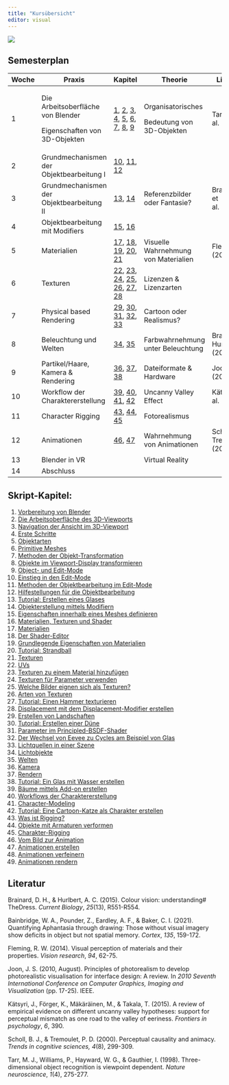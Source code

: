 ```yaml
---
title: "Kursübersicht"
editor: visual
---
```


![](/icons/Logo.png)

## Semesterplan

+-------+-------------------------------------------+------------------------------------------------------------------------------------------------------------------------------------------------------------------------------------------------------------------------------------------------------------------------------------------------+--------------------------------------+----------------------------+---------------------------------------------------------------------------------------+--------+
| Woche | Praxis                                    | Kapitel                                                                                                                                                                                                                                                                                        | Theorie                              | Literatur                  | Folien                                                                                | Abgabe |
+=======+===========================================+================================================================================================================================================================================================================================================================================================+======================================+============================+=======================================================================================+========+
| 1     | Die Arbeitsoberfläche von Blender         | [1](../Chapters/Chapter_1.qmd), [2](../Chapters/Chapter_2.qmd), [3](../Chapters/Chapter_3.qmd), [4](../Chapters/Chapter_4.qmd), [5](../Chapters/Chapter_5.qmd), [6](../Chapters/Chapter_6.qmd), [7](../Chapters/Chapter_7.qmd), [8](../Chapters/Chapter_9.qmd), [9](../Chapters/Chapter_9.qmd) | Organisatorisches                    | Tarr et al. (1998)         | [Organisation](../Slides/0_Organisatorisches.pdf)                                     |        |
|       |                                           |                                                                                                                                                                                                                                                                                                |                                      |                            |                                                                                       |        |
|       | Eigenschaften von 3D-Objekten             |                                                                                                                                                                                                                                                                                                | Bedeutung von 3D-Objekten            |                            | [Einführung](../Slides/1_Einfuehrung.pdf)                                             |        |
+-------+-------------------------------------------+------------------------------------------------------------------------------------------------------------------------------------------------------------------------------------------------------------------------------------------------------------------------------------------------+--------------------------------------+----------------------------+---------------------------------------------------------------------------------------+--------+
| 2     | Grundmechanismen der Objektbearbeitung I  | [10](../Chapters/Chapter_10.qmd), [11](../Chapters/Chapter_11.qmd), [12](../Chapters/Chapter_12.qmd)                                                                                                                                                                                           |                                      |                            |                                                                                       |        |
+-------+-------------------------------------------+------------------------------------------------------------------------------------------------------------------------------------------------------------------------------------------------------------------------------------------------------------------------------------------------+--------------------------------------+----------------------------+---------------------------------------------------------------------------------------+--------+
| 3     | Grundmechanismen der Objektbearbeitung II | [13](../Chapters/Chapter_13.qmd), [14](../Chapters/Chapter_14.qmd)                                                                                                                                                                                                                             | Referenzbilder oder Fantasie?        | Brainbridge et al. (2021)  |                                                                                       |        |
+-------+-------------------------------------------+------------------------------------------------------------------------------------------------------------------------------------------------------------------------------------------------------------------------------------------------------------------------------------------------+--------------------------------------+----------------------------+---------------------------------------------------------------------------------------+--------+
| 4     | Objektbearbeitung mit Modifiers           | [15](../Chapters/Chapter_15.qmd), [16](../Chapters/Chapter_16.qmd)                                                                                                                                                                                                                             |                                      |                            | [Modifiers](../Slides/4_Modifiers.pdf)                                                | 1      |
+-------+-------------------------------------------+------------------------------------------------------------------------------------------------------------------------------------------------------------------------------------------------------------------------------------------------------------------------------------------------+--------------------------------------+----------------------------+---------------------------------------------------------------------------------------+--------+
| 5     | Materialien                               | [17](../Chapters/Chapter_17.qmd), [18](../Chapters/Chapter_18.qmd), [19](../Chapters/Chapter_19.qmd), [20](../Chapters/Chapter_20.qmd), [21](../Chapters/Chapter_21.qmd)                                                                                                                       | Visuelle Wahrnehmung von Materialien | Flemming (2014)            | [Materialien](../Slides/5_Materialien.pdf)                                            |        |
+-------+-------------------------------------------+------------------------------------------------------------------------------------------------------------------------------------------------------------------------------------------------------------------------------------------------------------------------------------------------+--------------------------------------+----------------------------+---------------------------------------------------------------------------------------+--------+
| 6     | Texturen                                  | [22](../Chapters/Chapter_22.qmd), [23](../Chapters/Chapter_23.qmd), [24](../Chapters/Chapter_24.qmd), [25](../Chapters/Chapter_25.qmd), [26](../Chapters/Chapter_26.qmd), [27](../Chapters/Chapter_27.qmd), [28](../Chapters/Chapter_28.qmd)                                                   | Lizenzen & Lizenzarten               |                            | [Texturen](../Slides/6_Texturen.pdf)                                                  | 2      |
+-------+-------------------------------------------+------------------------------------------------------------------------------------------------------------------------------------------------------------------------------------------------------------------------------------------------------------------------------------------------+--------------------------------------+----------------------------+---------------------------------------------------------------------------------------+--------+
| 7     | Physical based Rendering                  | [29](../Chapters/Chapter_29.qmd), [30](../Chapters/Chapter_30.qmd), [31](../Chapters/Chapter_31.qmd), [32](../Chapters/Chapter_32.qmd), [33](../Chapters/Chapter_33.qmd)                                                                                                                       | Cartoon oder Realismus?              |                            | [Principled_BSDF_Shader](../Slides/7_Principled_BSDF_Shader.pdf)                      |        |
+-------+-------------------------------------------+------------------------------------------------------------------------------------------------------------------------------------------------------------------------------------------------------------------------------------------------------------------------------------------------+--------------------------------------+----------------------------+---------------------------------------------------------------------------------------+--------+
| 8     | Beleuchtung und Welten                    | [34](../Chapters/Chapter_34.qmd), [35](../Chapters/Chapter_35.qmd)                                                                                                                                                                                                                             | Farbwahrnehmung unter Beleuchtung    | Brainard & Hurlbert (2015) | [Licht & Welten](../Slides/8_Licht_Welten.pdf)                                        | 3      |
+-------+-------------------------------------------+------------------------------------------------------------------------------------------------------------------------------------------------------------------------------------------------------------------------------------------------------------------------------------------------+--------------------------------------+----------------------------+---------------------------------------------------------------------------------------+--------+
| 9     | Partikel/Haare, Kamera & Rendering        | [36](../Chapters/Chapter_36.qmd), [37](../Chapters/Chapter_37.qmd), [38](../Chapters/Chapter_38.qmd)                                                                                                                                                                                           | Dateiformate & Hardware              | Joon (2010)                |                                                                                       |        |
+-------+-------------------------------------------+------------------------------------------------------------------------------------------------------------------------------------------------------------------------------------------------------------------------------------------------------------------------------------------------+--------------------------------------+----------------------------+---------------------------------------------------------------------------------------+--------+
| 10    | Workflow der Charaktererstellung          | [39](../Chapters/Chapter_39.qmd), [40](../Chapters/Chapter_40.qmd), [41](../Chapters/Chapter_41.qmd), [42](../Chapters/Chapter_42.qmd)                                                                                                                                                         | Uncanny Valley Effect                | Kätsyri et al. (2015)      | [Workflow der Charaktererstellung](../Slides/10_Workflow_der_Charaktererstellung.pdf) | 4      |
+-------+-------------------------------------------+------------------------------------------------------------------------------------------------------------------------------------------------------------------------------------------------------------------------------------------------------------------------------------------------+--------------------------------------+----------------------------+---------------------------------------------------------------------------------------+--------+
| 11    | Character Rigging                         | [43](../Chapters/Chapter_43.qmd), [44](../Chapters/Chapter_44.qmd), [45](../Chapters/Chapter_45.qmd)                                                                                                                                                                                           | Fotorealismus                        |                            |                                                                                       |        |
+-------+-------------------------------------------+------------------------------------------------------------------------------------------------------------------------------------------------------------------------------------------------------------------------------------------------------------------------------------------------+--------------------------------------+----------------------------+---------------------------------------------------------------------------------------+--------+
| 12    | Animationen                               | [46](../Chapters/Chapter_46.qmd), [47](../Chapters/Chapter_47.qmd)                                                                                                                                                                                                                             | Wahrnehmung von Animationen          | Scholl & Tremoulet (2000)  |                                                                                       | 5      |
+-------+-------------------------------------------+------------------------------------------------------------------------------------------------------------------------------------------------------------------------------------------------------------------------------------------------------------------------------------------------+--------------------------------------+----------------------------+---------------------------------------------------------------------------------------+--------+
| 13    | Blender in VR                             |                                                                                                                                                                                                                                                                                                | Virtual Reality                      |                            | [VR](../Slides/13_Virtuelle_Realitat.pdf)                                             | 6      |
+-------+-------------------------------------------+------------------------------------------------------------------------------------------------------------------------------------------------------------------------------------------------------------------------------------------------------------------------------------------------+--------------------------------------+----------------------------+---------------------------------------------------------------------------------------+--------+
| 14    | Abschluss                                 |                                                                                                                                                                                                                                                                                                |                                      |                            | [Linien](../Slides/14_Linie.pdf)                                                      |        |
+-------+-------------------------------------------+------------------------------------------------------------------------------------------------------------------------------------------------------------------------------------------------------------------------------------------------------------------------------------------------+--------------------------------------+----------------------------+---------------------------------------------------------------------------------------+--------+

## Skript-Kapitel:

1.  [Vorbereitung von Blender](../Chapters/Chapter_1.qmd)
2.  [Die Arbeitsoberfläche des 3D-Viewports](../Chapters/Chapter_2.qmd)
3.  [Navigation der Ansicht im 3D-Viewport](../Chapters/Chapter_3.qmd)
4.  [Erste Schritte](../Chapters/Chapter_4.qmd)
5.  [Objektarten](../Chapters/Chapter_5.qmd)
6.  [Primitive Meshes](../Chapters/Chapter_6.qmd)
7.  [Methoden der Objekt-Transformation](../Chapters/Chapter_7.qmd)
8.  [Objekte im Viewport-Display transformieren](../Chapters/Chapter_8.qmd)
9.  [Object- und Edit-Mode](../Chapters/Chapter_9.qmd)
10. [Einstieg in den Edit-Mode](../Chapters/Chapter_10.qmd)
11. [Methoden der Objektbearbeitung im Edit-Mode](../Chapters/Chapter_11.qmd)
12. [Hilfestellungen für die Objektbearbeitung](../Chapters/Chapter_12.qmd)
13. [Tutorial: Erstellen eines Glases](../Chapters/Chapter_13.qmd)
14. [Objekterstellung mittels Modifiern](../Chapters/Chapter_14.qmd)
15. [Eigenschaften innerhalb eines Meshes definieren](../Chapters/Chapter_15.qmd)
16. [Materialien, Texturen und Shader](../Chapters/Chapter_16.qmd)
17. [Materialien](../Chapters/Chapter_17.qmd)
18. [Der Shader-Editor](../Chapters/Chapter_18.qmd)
19. [Grundlegende Eigenschaften von Materialien](../Chapters/Chapter_19.qmd)
20. [Tutorial: Strandball](../Chapters/Chapter_20.qmd)
21. [Texturen](../Chapters/Chapter_21.qmd)
22. [UVs](../Chapters/Chapter_22.qmd)
23. [Texturen zu einem Material hinzufügen](../Chapters/Chapter_23.qmd)
24. [Texturen für Parameter verwenden](../Chapters/Chapter_24.qmd)
25. [Welche Bilder eignen sich als Texturen?](../Chapters/Chapter_25.qmd)
26. [Arten von Texturen](../Chapters/Chapter_26.qmd)
27. [Tutorial: Einen Hammer texturieren](../Chapters/Chapter_27.qmd)
28. [Displacement mit dem Displacement-Modifier erstellen](../Chapters/Chapter_28.qmd)
29. [Erstellen von Landschaften](../Chapters/Chapter_29.qmd)
30. [Tutorial: Erstellen einer Düne](../Chapters/Chapter_30.qmd)
31. [Parameter im Principled-BSDF-Shader](../Chapters/Chapter_31.qmd)
32. [Der Wechsel von Eevee zu Cycles am Beispiel von Glas](../Chapters/Chapter_32.qmd)
33. [Lichtquellen in einer Szene](../Chapters/Chapter_33.qmd)
34. [Lichtobjekte](../Chapters/Chapter_34.qmd)
35. [Welten](../Chapters/Chapter_35.qmd)
36. [Kamera](../Chapters/Chapter_36.qmd)
37. [Rendern](../Chapters/Chapter_37.qmd)
38. [Tutorial: Ein Glas mit Wasser erstellen](../Chapters/Chapter_38.qmd)
39. [Bäume mittels Add-on erstellen](../Chapters/Chapter_39.qmd)
40. [Workflows der Charaktererstellung](../Chapters/Chapter_40.qmd)
41. [Character-Modeling](../Chapters/Chapter_41.qmd)
42. [Tutorial: Eine Cartoon-Katze als Charakter erstellen](../Chapters/Chapter_42.qmd)
43. [Was ist Rigging?](../Chapters/Chapter_43.qmd)
44. [Objekte mit Armaturen verformen](../Chapters/Chapter_44.qmd)
45. [Charakter-Rigging](../Chapters/Chapter_45.qmd)
46. [Vom Bild zur Animation](../Chapters/Chapter_46.qmd)
47. [Animationen erstellen](../Chapters/Chapter_47.qmd)
48. [Animationen verfeinern](../Chapters/Chapter_48.qmd)
49. [Animationen rendern](../Chapters/Chapter_49.qmd)

## Literatur

Brainard, D. H., & Hurlbert, A. C. (2015). Colour vision: understanding# TheDress. *Current Biology*, *25*(13), R551-R554.

Bainbridge, W. A., Pounder, Z., Eardley, A. F., & Baker, C. I. (2021). Quantifying Aphantasia through drawing: Those without visual imagery show deficits in object but not spatial memory. *Cortex*, *135*, 159-172.

Fleming, R. W. (2014). Visual perception of materials and their properties. *Vision research*, *94*, 62-75.

Joon, J. S. (2010, August). Principles of photorealism to develop photorealistic visualisation for interface design: A review. In *2010 Seventh International Conference on Computer Graphics, Imaging and Visualization* (pp. 17-25). IEEE.

Kätsyri, J., Förger, K., Mäkäräinen, M., & Takala, T. (2015). A review of empirical evidence on different uncanny valley hypotheses: support for perceptual mismatch as one road to the valley of eeriness. *Frontiers in psychology*, *6*, 390.

Scholl, B. J., & Tremoulet, P. D. (2000). Perceptual causality and animacy. *Trends in cognitive sciences, 4*(8), 299-309.

Tarr, M. J., Williams, P., Hayward, W. G., & Gauthier, I. (1998). Three-dimensional object recognition is viewpoint dependent. *Nature neuroscience*, *1*(4), 275-277.
